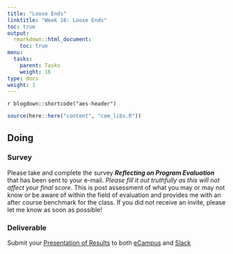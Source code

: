 ```yaml
---
title: "Loose Ends"
linktitle: "Week 16: Loose Ends"
toc: true
output:
  rmarkdown::html_document:
    toc: true
menu:
  tasks:
    parent: Tasks
    weight: 16
type: docs
weight: 1
---
```


`r blogdown::shortcode("aes-header")`

```r
source(here::here("content", "com_libs.R"))
```

## Doing

### Survey

Please take and complete the survey ***Reflecting on Program Evaluation*** that has been sent to your e-mail. *Please fill it out truthfully as this will not affect your final score*. This is post assessment of what you may or may not know or be aware of within the field of evaluation and provides me with an after course benchmark for the class. If you did not receive an invite, please let me know as soon as possible!

### Deliverable

Submit your [Presentation of Results](/deliverables/05-presentation-of-results/) to both <a href='https://ecampus.wvu.edu' target='_blank'>eCampus</a> and <a href='https://edp617spring2023.slack.com/archives/C051UJG0AP5' target='_blank'>Slack</a>
